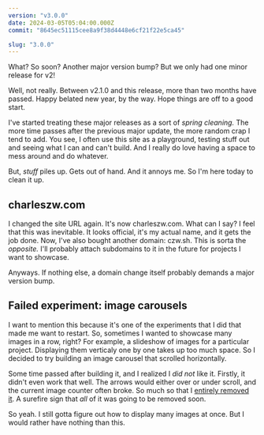 ```yaml
---
version: "v3.0.0"
date: 2024-03-05T05:04:00.000Z
commit: "8645ec51115cee8a9f38d4448e6cf21f22e5ca45"

slug: "3.0.0"
---
```


What? So soon? Another major version bump? But we only had one minor release for v2!

Well, not really. Between v2.1.0 and this release, more than two months have passed. Happy belated new year, by the way. Hope things are off to a good start.

I've started treating these major releases as a sort of _spring cleaning._ The more time passes after the previous major update, the more random crap I tend to add. You see, I often use this site as a playground, testing stuff out and seeing what I can and can't build. And I really do love having a space to mess around and do whatever.

But, _stuff_ piles up. Gets out of hand. And it annoys me. So I'm here today to clean it up.

## charleszw.com

I changed the site URL again. It's now charleszw.com. What can I say? I feel that this was inevitable. It looks official, it's my actual name, and it gets the job done. Now, I've also bought another domain: czw.sh. This is sorta the _opposite._ I'll probably attach subdomains to it in the future for projects I want to showcase.

Anyways. If nothing else, a domain change itself probably demands a major version bump.

## Failed experiment: image carousels

I want to mention this because it's one of the experiments that I did that made me want to restart. So, sometimes I wanted to showcase many images in a row, right? For example, a slideshow of images for a particular project. Displaying them verticaly one by one takes up too much space. So I decided to try building an image carousel that scrolled horizontally.

Some time passed after building it, and I realized I _did not_ like it. Firstly, it didn't even work that well. The arrows would either over or under scroll, and the current image counter often broke. So much so that I [entirely removed it](https://github.com/aczw/personal-website/commit/8b3434539a74a94cad490f4b730e62d79fb0c8f5). A surefire sign that _all_ of it was going to be removed soon.

So yeah. I still gotta figure out how to display many images at once. But I would rather have nothing than this.
